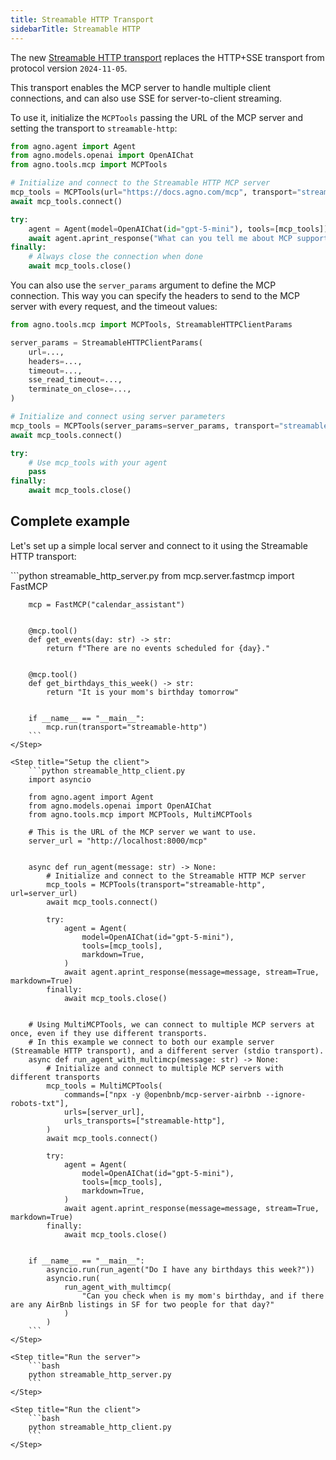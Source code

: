 ```yaml
---
title: Streamable HTTP Transport
sidebarTitle: Streamable HTTP
---
```


The new [Streamable HTTP transport](https://modelcontextprotocol.io/specification/draft/basic/transports#streamable-http) replaces the HTTP+SSE transport from protocol version `2024-11-05`.

This transport enables the MCP server to handle multiple client connections, and can also use SSE for server-to-client streaming.

To use it, initialize the `MCPTools` passing the URL of the MCP server and setting the transport to `streamable-http`:


```python
from agno.agent import Agent
from agno.models.openai import OpenAIChat
from agno.tools.mcp import MCPTools

# Initialize and connect to the Streamable HTTP MCP server
mcp_tools = MCPTools(url="https://docs.agno.com/mcp", transport="streamable-http")
await mcp_tools.connect()

try:
    agent = Agent(model=OpenAIChat(id="gpt-5-mini"), tools=[mcp_tools])
    await agent.aprint_response("What can you tell me about MCP support in Agno?", stream=True)
finally:
    # Always close the connection when done
    await mcp_tools.close()
```


You can also use the `server_params` argument to define the MCP connection. This way you can specify the headers to send to the MCP server with every request, and the timeout values:

```python
from agno.tools.mcp import MCPTools, StreamableHTTPClientParams

server_params = StreamableHTTPClientParams(
    url=...,
    headers=...,
    timeout=...,
    sse_read_timeout=...,
    terminate_on_close=...,
)

# Initialize and connect using server parameters
mcp_tools = MCPTools(server_params=server_params, transport="streamable-http")
await mcp_tools.connect()

try:
    # Use mcp_tools with your agent
    pass
finally:
    await mcp_tools.close()
```


## Complete example

Let's set up a simple local server and connect to it using the Streamable HTTP transport:


<Steps>
    <Step title="Setup the server">
        ```python streamable_http_server.py
        from mcp.server.fastmcp import FastMCP

        mcp = FastMCP("calendar_assistant")


        @mcp.tool()
        def get_events(day: str) -> str:
            return f"There are no events scheduled for {day}."


        @mcp.tool()
        def get_birthdays_this_week() -> str:
            return "It is your mom's birthday tomorrow"


        if __name__ == "__main__":
            mcp.run(transport="streamable-http")
        ```
    </Step>

    <Step title="Setup the client">
        ```python streamable_http_client.py
        import asyncio

        from agno.agent import Agent
        from agno.models.openai import OpenAIChat
        from agno.tools.mcp import MCPTools, MultiMCPTools

        # This is the URL of the MCP server we want to use.
        server_url = "http://localhost:8000/mcp"


        async def run_agent(message: str) -> None:
            # Initialize and connect to the Streamable HTTP MCP server
            mcp_tools = MCPTools(transport="streamable-http", url=server_url)
            await mcp_tools.connect()

            try:
                agent = Agent(
                    model=OpenAIChat(id="gpt-5-mini"),
                    tools=[mcp_tools],
                    markdown=True,
                )
                await agent.aprint_response(message=message, stream=True, markdown=True)
            finally:
                await mcp_tools.close()


        # Using MultiMCPTools, we can connect to multiple MCP servers at once, even if they use different transports.
        # In this example we connect to both our example server (Streamable HTTP transport), and a different server (stdio transport).
        async def run_agent_with_multimcp(message: str) -> None:
            # Initialize and connect to multiple MCP servers with different transports
            mcp_tools = MultiMCPTools(
                commands=["npx -y @openbnb/mcp-server-airbnb --ignore-robots-txt"],
                urls=[server_url],
                urls_transports=["streamable-http"],
            )
            await mcp_tools.connect()

            try:
                agent = Agent(
                    model=OpenAIChat(id="gpt-5-mini"),
                    tools=[mcp_tools],
                    markdown=True,
                )
                await agent.aprint_response(message=message, stream=True, markdown=True)
            finally:
                await mcp_tools.close()


        if __name__ == "__main__":
            asyncio.run(run_agent("Do I have any birthdays this week?"))
            asyncio.run(
                run_agent_with_multimcp(
                    "Can you check when is my mom's birthday, and if there are any AirBnb listings in SF for two people for that day?"
                )
            )
        ```
    </Step>

    <Step title="Run the server">
        ```bash
        python streamable_http_server.py
        ```
    </Step>

    <Step title="Run the client">
        ```bash
        python streamable_http_client.py
        ```
    </Step>
</Steps>